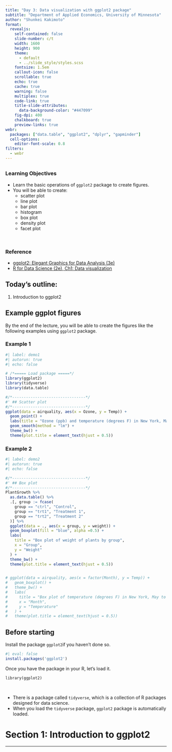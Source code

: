 ```yaml
---
title: "Day 3: Data visualization with ggplot2 package"
subtitle: "Department of Applied Economics, University of Minnesota"
author: "Shunkei Kakimoto"
format: 
  revealjs:
    self-contained: false
    slide-number: c/t
    width: 1600
    height: 900
    theme: 
      - default 
      - ../slide_style/styles.scss
    fontsize: 1.5em
    callout-icon: false
    scrollable: true
    echo: true
    cache: true
    warning: false
    multiplex: true
    code-link: true
    title-slide-attributes:
      data-background-color: "#447099"
    fig-dpi: 400
    chalkboard: true
    preview-links: true
webr:
  packages: ["data.table", "ggplot2", "dplyr", "gapminder"]
  cell-options:
    editor-font-scale: 0.8
filters:
  - webr
---
```



## {.center}

### Learning Objectives

+ Learn the basic operations of `ggplot2` package to create figures. 
+ You will be able to create:
  + scatter plot
  + line plot
  + bar plot
  + histogram
  + box plot
  + density plot
  + facet plot


<br>

:::{.fragment .center}
### Reference {.center}
+ [ggplot2: Elegant Graphics for Data Analysis (3e)](https://ggplot2-book.org/)
+ [R for Data Science (2e), Ch1: Data visualization](https://r4ds.had.co.nz/pipes.html)
:::


## Today's outline: {.center}

1. Introduction to ggplot2



## Example ggplot figures 

By the end of the lecture, you will be able to create the figures like the following examples using `ggplot2` package.

::: {.panel-tabset}

### Example 1

```r
#| label: demo1
#| autorun: true
#| echo: false

# /*===== Load package =====*/
library(ggplot2)
library(tidyverse)
library(data.table)

#/*--------------------------------*/
#' ## Scatter plot
#/*--------------------------------*/
ggplot(data = airquality, aes(x = Ozone, y = Temp)) +
  geom_point() +
  labs(title = "Ozone (ppb) and temperature (degrees F) in New York, May to September 1973.") +
  geom_smooth(method = "lm") +
  theme_bw() +
  theme(plot.title = element_text(hjust = 0.5))
```


### Example 2

```r
#| label: demo2
#| autorun: true
#| echo: false

#/*--------------------------------*/
#' ## Box plot
#/*--------------------------------*/
PlantGrowth %>%
  as.data.table() %>%
  .[, group := fcase(
    group == "ctrl", "Control",
    group == "trt1", "Treatment 1",
    group == "trt2", "Treatment 2"
  )] %>%
  ggplot(data = ., aes(x = group, y = weight)) +
  geom_boxplot(fill = "blue", alpha =0.5) +
  labs(
    title = "Box plot of weight of plants by group",
    x = "Group",
    y = "Weight"
  ) +
  theme_bw() +
  theme(plot.title = element_text(hjust = 0.5))


# ggplot(data = airquality, aes(x = factor(Month), y = Temp)) +
#   geom_boxplot() +
#   theme_bw() +
#   labs(
#     title = "Box plot of temperature (degrees F) in New York, May to September 1973",
#     x = "Month",
#     y = "Temperature"
#   ) +
#   theme(plot.title = element_text(hjust = 0.5))
```

:::


## Before starting {.center}

Install the package `ggplot2`if you haven't done so.
```r
#| eval: false
install.packages('ggplot2')
```

Once you have the package in your R, let's load it.

```webr-r
library(ggplot2)
```

<br>

::: {.callout-note}
+ There is a package called `tidyverse`, which is  a collection of R packages designed for data science.
+ When you load the `tidyverse` package, `ggplot2` package is automatically loaded.
:::

# Section 1: Introduction to ggplot2

---

